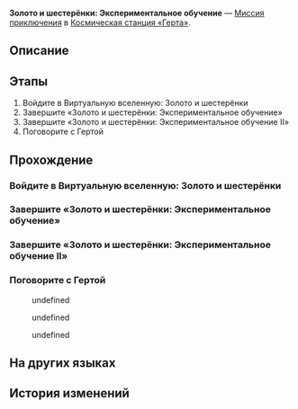 {{Дополнить|Диалоги.}}
{{Миссия Инфобокс
|id              = 8016102
|Название        = 
|Изображение     = Миссия Освоения Золото и шестерёнки Экспериментальное обучение.png
|Тип             = Миссия приключения
|События         = 
|Глава           = 
|Условия         = Завершена [[Миссия приключения]] ''[[Золото и шестерёнки: Начало]]''
|Персонажи       = Герта; Маленький робот; Первопроходец
|СтартЛокация    = Офис Герты
|Мир             = Космическая станция «Герта»
|Локации         = Офис Герты
|Предыдущая      = Золото и шестерёнки: Начало
|Следующая       = Золото и шестерёнки: Секреты КММ I
|Награды         = Кредиты*5 000
}}
'''Золото и шестерёнки: Экспериментальное обучение''' — [[Миссия приключения]] в [[Космическая станция «Герта»]].

==Описание==
{{Описание|<!--официальное описание из Перекрёстка судеб-->}}

==Этапы==
# Войдите в Виртуальную вселенную: Золото и шестерёнки
# Завершите «Золото и шестерёнки: Экспериментальное обучение»
# Завершите «Золото и шестерёнки: Экспериментальное обучение&nbsp;II»
# Поговорите с Гертой

==Прохождение==
{{Дополнить}}


===Войдите в Виртуальную вселенную: Золото и шестерёнки===
{{Описание миссии|локация=Офис Герты|Герта вместе с остальными добавила в устройство расширения новый алгоритм под названием «Золото и шестерёнки». Стивен Ллойд создал Свою кость, обещая, что это интереснее, чем Кость визита.}}
{{Диалог Начало}}
{{Диалог Конец}}

===Завершите «Золото и шестерёнки: Экспериментальное обучение»===
{{Диалог Начало}}

{{Диалог Конец}}

===Завершите «Золото и шестерёнки: Экспериментальное обучение&nbsp;II»===
{{Диалог Начало}}
{{Диалог Конец}}

===Поговорите с Гертой===
{{Диалог Начало}}
<!--Unknown TalkSentence: 403060041-->
:{{Диалог|Стрелка}} undefined
:<!--Unknown TalkSentence: 403060043-->
:{{Диалог|Стрелка}} undefined
:<!--Unknown TalkSentence: 403060045-->
:{{Диалог|Стрелка}} undefined
<!--Unknown TalkSentence: 403060047-->
<!--Unknown TalkSentence: 403060048-->
<!--Unknown TalkSentence: 403060049-->
<!--Unknown TalkSentence: 403060050-->
<!--Unknown TalkSentence: 403060051-->
{{Диалог Конец}}

==На других языках==
{{На других языках
|en   = Gold and Gears: Experimental Teaching
|zhs  = 黄金与机械：实验教学
|zht  = 黃金與機械：實驗教學
|ja   = 黄金と機械：チュートリアル
|ko   = 황금과 기계: 실험 튜토리얼
|es   = Oro y maquinaria: enseñanza experimental
|fr   = Or et machines&nbsp;: Enseignement expérimental
|ru   = Золото и шестерёнки: Экспериментальное обучение
|th   = ทองคำและจักรกล: เรียนรู้ทดลอง
|vi   = Vàng Và Máy Móc: Giáo Trình Thí Nghiệm
|de   = Gold und Getriebe: Experimentelles Lehren
|id   = Emas dan Mesin: Pembelajaran Eksperimen
|pt   = Ouro e Engrenagens: Ensino Experimental
}}

==История изменений==
{{История изменений|2.7}}

